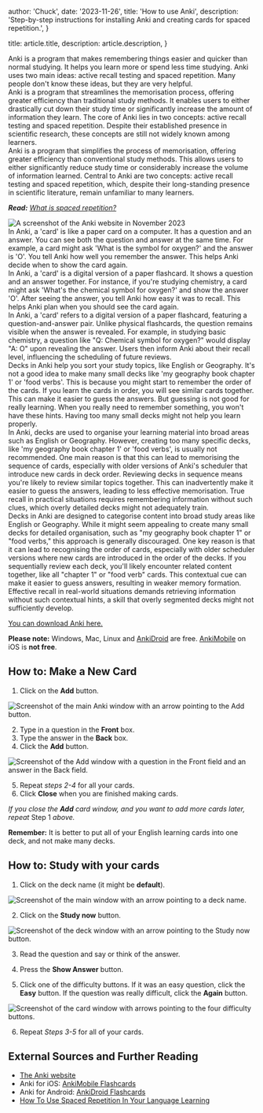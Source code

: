 
  author: 'Chuck',
  date: '2023-11-26',
  title: 'How to use Anki',
  description:
    'Step-by-step instructions for installing Anki and creating cards for spaced repetition.',
}

  title: article.title,
  description: article.description,
}


<Level>
  <div level="A1">Anki is a program that makes remembering things easier and quicker than normal studying. It helps you learn more or spend less time studying. Anki uses two main ideas: active recall testing and spaced repetition. Many people don't know these ideas, but they are very helpful.</div>
  <div level="B1">Anki is a program that streamlines the memorisation process, offering greater efficiency than traditional study methods. It enables users to either drastically cut down their study time or significantly increase the amount of information they learn. The core of Anki lies in two concepts: active recall testing and spaced repetition. Despite their established presence in scientific research, these concepts are still not widely known among learners.</div>
  <div level="C1">Anki is a program that simplifies the process of memorisation, offering greater efficiency than conventional study methods. This allows users to either significantly reduce study time or considerably increase the volume of information learned. Central to Anki are two concepts: active recall testing and spaced repetition, which, despite their long-standing presence in scientific literature, remain unfamiliar to many learners.</div>
</Level>

_**Read:** [What is spaced repetition?](./the-power-of-spaced-repetition-in-esl-learning)_

<Image src={designSystem} alt="A screenshot of the Anki website in November 2023" />

<Level>
  <div level="A1">In Anki, a 'card' is like a paper card on a computer. It has a question and an answer. You can see both the question and answer at the same time. For example, a card might ask 'What is the symbol for oxygen?' and the answer is 'O'. You tell Anki how well you remember the answer. This helps Anki decide when to show the card again.</div>
  <div level="B1">In Anki, a 'card' is a digital version of a paper flashcard. It shows a question and an answer together. For instance, if you're studying chemistry, a card might ask 'What's the chemical symbol for oxygen?' and show the answer 'O'. After seeing the answer, you tell Anki how easy it was to recall. This helps Anki plan when you should see the card again.</div>
  <div level="C1">In Anki, a 'card' refers to a digital version of a paper flashcard, featuring a question-and-answer pair. Unlike physical flashcards, the question remains visible when the answer is revealed. For example, in studying basic chemistry, a question like "Q: Chemical symbol for oxygen?" would display "A: O" upon revealing the answer. Users then inform Anki about their recall level, influencing the scheduling of future reviews.</div>
</Level>

<Level>
  <div level="A1">Decks in Anki help you sort your study topics, like English or Geography. It's not a good idea to make many small decks like 'my geography book chapter 1' or 'food verbs'. This is because you might start to remember the order of the cards. If you learn the cards in order, you will see similar cards together. This can make it easier to guess the answers. But guessing is not good for really learning. When you really need to remember something, you won't have these hints. Having too many small decks might not help you learn properly.</div>
  <div level="B1">In Anki, decks are used to organise your learning material into broad areas such as English or Geography. However, creating too many specific decks, like 'my geography book chapter 1' or 'food verbs', is usually not recommended. One main reason is that this can lead to memorising the sequence of cards, especially with older versions of Anki's scheduler that introduce new cards in deck order. Reviewing decks in sequence means you're likely to review similar topics together. This can inadvertently make it easier to guess the answers, leading to less effective memorisation. True recall in practical situations requires remembering information without such clues, which overly detailed decks might not adequately train.</div>
  <div level="C1">Decks in Anki are designed to categorise content into broad study areas like English or Geography. While it might seem appealing to create many small decks for detailed organisation, such as "my geography book chapter 1" or "food verbs," this approach is generally discouraged. One key reason is that it can lead to recognising the order of cards, especially with older scheduler versions where new cards are introduced in the order of the decks. If you sequentially review each deck, you'll likely encounter related content together, like all "chapter 1" or "food verb" cards. This contextual cue can make it easier to guess answers, resulting in weaker memory formation. Effective recall in real-world situations demands retrieving information without such contextual hints, a skill that overly segmented decks might not sufficiently develop.</div>
</Level>

[You can download Anki here.](https://apps.ankiweb.net/)

**Please note:** Windows, Mac, Linux and [AnkiDroid](https://play.google.com/store/apps/details?id=com.ichi2.anki&pli=1) are free. [AnkiMobile](https://apps.apple.com/us/app/ankimobile-flashcards/id373493387) on iOS is <b>not free</b>.

<h2>How to: Make a New Card</h2>

1. Click on the **Add** button.

<Image src={addCard} alt="Screenshot of the main Anki window with an arrow pointing to the Add button." />

2. Type in a question in the **Front** box.
3. Type the answer in the **Back** box.
4. Click the **Add** button.

<Image src={makeCard} alt="Screenshot of the Add window with a question in the Front field and an answer in the Back field." />

5. Repeat _steps 2-4_ for all your cards.
6. Click **Close** when you are finished making cards.

_If you close the **Add** card window, and you want to add more cards later, repeat_ Step 1 _above._

**Remember:** It is better to put all of your English learning cards into one deck, and not make many decks.

<h2>How to: Study with your cards</h2>

1. Click on the deck name (it might be **default**).

<Image src={chooseDeck} alt="Screenshot of the main window with an arrow pointing to a deck name." />

2. Click on the **Study now** button.

<Image src={studyNow} alt="Screenshot of the deck window with an arrow pointing to the Study now button." />

3. Read the question and say or think of the answer.

4. Press the **Show Answer** button.

5. Click one of the difficulty buttons. If it was an easy question, click the **Easy** button. If the question was really difficult, click the **Again** button.

<Image src={rateCard} alt="Screenshot of the card window with arrows pointing to the four difficulty buttons." />

6. Repeat _Steps 3-5_ for all of your cards.

## External Sources and Further Reading

- [The Anki website](https://apps.ankiweb.net/)
- Anki for iOS: [AnkiMobile Flashcards](https://apps.apple.com/us/app/ankimobile-flashcards/id373493387)
- Anki for Android: [AnkiDroid Flashcards](https://play.google.com/store/apps/details?id=com.ichi2.anki)
- [How To Use Spaced Repetition In Your Language Learning](https://www.babbel.com/en/magazine/spaced-repetition-language-learning)